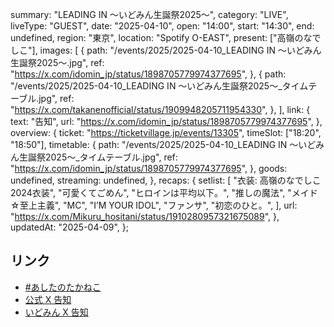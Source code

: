   summary: "LEADING IN 〜いどみん生誕祭2025〜",
  category: "LIVE",
  liveType: "GUEST",
  date: "2025-04-10",
  open: "14:00",
  start: "14:30",
  end: undefined,
  region: "東京",
  location: "Spotify O-EAST",
  present: ["高嶺のなでしこ"],
  images: [
    {
      path: "/events/2025/2025-04-10_LEADING IN 〜いどみん生誕祭2025〜.jpg",
      ref: "https://x.com/idomin_jp/status/1898705779974377695",
    },
    {
      path: "/events/2025/2025-04-10_LEADING IN 〜いどみん生誕祭2025〜_タイムテーブル.jpg",
      ref: "https://x.com/takanenofficial/status/1909948205711954330",
    },
  ],
  link: {
    text: "告知",
    url: "https://x.com/idomin_jp/status/1898705779974377695",
  },
  overview: {
    ticket: "https://ticketvillage.jp/events/13305",
    timeSlot: ["18:20", "18:50"],
    timetable: {
      path: "/events/2025/2025-04-10_LEADING IN 〜いどみん生誕祭2025〜_タイムテーブル.jpg",
      ref: "https://x.com/idomin_jp/status/1898705779974377695",
    },
    goods: undefined,
    streaming: undefined,
  },
  recaps: {
    setlist: [
      "衣装: 高嶺のなでしこ2024衣装",
      "可愛くてごめん",
      "ヒロインは平均以下。",
      "推しの魔法",
      "メイド☆至上主義",
      "MC",
      "I’M YOUR IDOL",
      "ファンサ",
      "初恋のひと。",
    ],
    url: "https://x.com/Mikuru_hositani/status/1910280957321675089",
  },
  updatedAt: "2025-04-09",
};

## リンク

- [#あしたのたかねこ](https://x.com/takanenofficial/status/1909948205711954330)
- [公式 X 告知](https://x.com/takanenofficial/status/1898946916727058662)
- [いどみん X 告知](https://x.com/idomin_jp/status/1898705779974377695)
